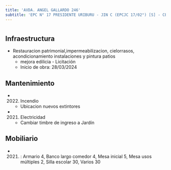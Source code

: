 ```yaml
---
title: 'AVDA. ANGEL GALLARDO 246'
subtitle: 'EPC N° 17 PRESIDENTE URIBURU - JIN C (EPCJC 17/02°) [S] - CENOF CENTRO ANGEL GALLARDO - ESEA EN DANZA MASTRAZZI CURSO VOCACIONAL DE DANZA Y EXPRESIÓN CORPORAL INFANTIL N° 02'
---
```


#
## Infraestructura

* Restauracion patrimonial,impermeabilizacion, cielorrasos, acondicionamiento instalaciones y  pintura patios 
    + mejora edilicia - Licitación 
    + Inicio de obra: 28/03/2024 






## Mantenimiento

*  (2022) Incendio 
    + Ubicacion nuevos  extintores

*  (2021) Electricidad 
    + Cambiar timbre de ingreso a Jardín





## Mobiliario

*  (2021) : Armario 4, Banco largo comedor 4, Mesa inicial 5, Mesa usos múltiples 2, Silla escolar 30, Varios 30 



